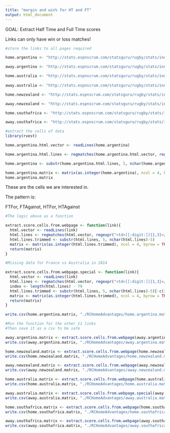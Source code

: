 ```yaml
---
title: "margin and win% for HT and FT"
output: html_document
---
```


GOAL:
Extract Half Time and Full Time scores

Links can only have win or loss matches!

```r
#store the links to all pages required

home.argentina <- "http://stats.espnscrum.com/statsguru/rugby/stats/index.html?class=1;filter=advanced;opposition=1;opposition=10;opposition=2;opposition=20;opposition=3;opposition=4;opposition=5;opposition=6;opposition=8;opposition=9;orderby=date;result=1;result=2;size=200;spanmax1=31+Dec+2015;spanmin1=1+Jan+2003;spanval1=span;team=10;template=results;trophy=17;type=team;view=results"

away.argentina <- "http://stats.espnscrum.com/statsguru/rugby/stats/index.html?class=1;filter=advanced;opposition=1;opposition=10;opposition=2;opposition=20;opposition=3;opposition=4;opposition=5;opposition=6;opposition=8;opposition=9;orderby=date;result=1;result=2;size=200;spanmax1=31+Dec+2015;spanmin1=1+Jan+2003;spanval1=span;team=10;template=results;type=team;view=results"

home.australia <- "http://stats.espnscrum.com/statsguru/rugby/stats/index.html?class=1;filter=advanced;opposition=1;opposition=10;opposition=2;opposition=20;opposition=3;opposition=4;opposition=5;opposition=6;opposition=8;opposition=9;orderby=date;result=1;result=2;size=200;spanmax1=31+Dec+2015;spanmin1=1+Jan+2003;spanval1=span;team=6;template=results;trophy=17;type=team;view=results"
  
away.australia <- "http://stats.espnscrum.com/statsguru/rugby/stats/index.html?class=1;filter=advanced;opposition=1;opposition=10;opposition=2;opposition=20;opposition=3;opposition=4;opposition=5;opposition=6;opposition=8;opposition=9;orderby=date;result=1;result=2;size=200;spanmax1=31+Dec+2015;spanmin1=1+Jan+2003;spanval1=span;team=6;template=results;type=team;view=results"

home.newzealand <- "http://stats.espnscrum.com/statsguru/rugby/stats/index.html?class=1;filter=advanced;opposition=1;opposition=10;opposition=2;opposition=20;opposition=3;opposition=4;opposition=5;opposition=6;opposition=8;opposition=9;orderby=date;result=1;result=2;size=200;spanmax1=31+Dec+2015;spanmin1=1+Jan+2003;spanval1=span;team=8;template=results;trophy=17;type=team;view=results"

away.newzealand <- "http://stats.espnscrum.com/statsguru/rugby/stats/index.html?class=1;filter=advanced;opposition=1;opposition=10;opposition=2;opposition=20;opposition=3;opposition=4;opposition=5;opposition=6;opposition=8;opposition=9;orderby=date;result=1;result=2;size=200;spanmax1=31+Dec+2015;spanmin1=1+Jan+2003;spanval1=span;team=8;template=results;type=team;view=results"

home.southafrica <- "http://stats.espnscrum.com/statsguru/rugby/stats/index.html?class=1;filter=advanced;opposition=1;opposition=10;opposition=2;opposition=20;opposition=3;opposition=4;opposition=5;opposition=6;opposition=8;opposition=9;orderby=date;result=1;result=2;size=200;spanmax1=31+Dec+2015;spanmin1=1+Jan+2003;spanval1=span;team=5;template=results;trophy=17;type=team;view=results"

away.southafrica <- "http://stats.espnscrum.com/statsguru/rugby/stats/index.html?class=1;filter=advanced;opposition=1;opposition=10;opposition=2;opposition=20;opposition=3;opposition=4;opposition=5;opposition=6;opposition=8;opposition=9;orderby=date;result=1;result=2;size=200;spanmax1=31+Dec+2015;spanmin1=1+Jan+2003;spanval1=span;team=5;template=results;type=team;view=results"
```

```r
#extract the cells of data
library(rvest)

home.argentina.html.vector <- readLines(home.argentina)

home.argentina.html.lines <- regmatches(home.argentina.html.vector, regexpr("<td>[[:digit:]]{1,3}</td>", home.argentina.html.vector))

home.argentina <- substr(home.argentina.html.lines, 5, nchar(home.argentina.html.lines)-5)

home.argentina.matrix <- matrix(as.integer(home.argentina), ncol = 4, byrow = TRUE)
home.argentina.matrix
```

These are the cells we are interested in.

The pattern is:

FTFor, FTAgainst, HTFor, HTAgainst

```r
#The logic above as a function

extract.score.cells.from.webpage <- function(link){
  html.vector <- readLines(link)
  html.lines <- regmatches(html.vector, regexpr("<td>[[:digit:]]{1,3}</td>", html.vector))
  html.lines.trimmed <- substr(html.lines, 5, nchar(html.lines)-5)
  matrix <- matrix(as.integer(html.lines.trimmed), ncol = 4, byrow = TRUE)
  return(matrix)
}

#Missing data for France vs Australia in 2014

extract.score.cells.from.webpage.special <- function(link){
  html.vector <- readLines(link)
  html.lines <- regmatches(html.vector, regexpr("<td>[[:digit:]]{1,3}</td>", html.vector))
  index <- length(html.lines) - 79
  html.lines.trimmed <- substr(html.lines, 5, nchar(html.lines)-5)[-c(index,index+1)]
  matrix <- matrix(as.integer(html.lines.trimmed), ncol = 4, byrow = TRUE)
  return(matrix)
}
```

```r
write.csv(home.argentina.matrix, "./RCHomeAdvantages/home.argentina.matrix.csv")

#Run the function for the other 11 links
#Then save it as a csv to be safe

away.argentina.matrix <- extract.score.cells.from.webpage(away.argentina)
write.csv(away.argentina.matrix, "./RCHomeAdvantages/away.argentina.matrix.csv")

home.newzealand.matrix <- extract.score.cells.from.webpage(home.newzealand)
write.csv(home.newzealand.matrix, "./RCHomeAdvantages/home.newzealand.matrix.csv")

away.newzealand.matrix <- extract.score.cells.from.webpage(away.newzealand)
write.csv(away.newzealand.matrix, "./RCHomeAdvantages/away.newzealand.matrix.csv")

home.australia.matrix <- extract.score.cells.from.webpage(home.australia)
write.csv(home.australia.matrix, "./RCHomeAdvantages/home.australia.matrix.csv")

away.australia.matrix <- extract.score.cells.from.webpage.special(away.australia)
write.csv(away.australia.matrix, "./RCHomeAdvantages/away.australia.matrix.csv")

home.southafrica.matrix <- extract.score.cells.from.webpage(home.southafrica)
write.csv(home.southafrica.matrix, "./RCHomeAdvantages/home.southafrica.matrix.csv")

away.southafrica.matrix <- extract.score.cells.from.webpage(away.southafrica)
write.csv(away.southafrica.matrix, "./RCHomeAdvantages/away.southafrica.matrix.csv")
```